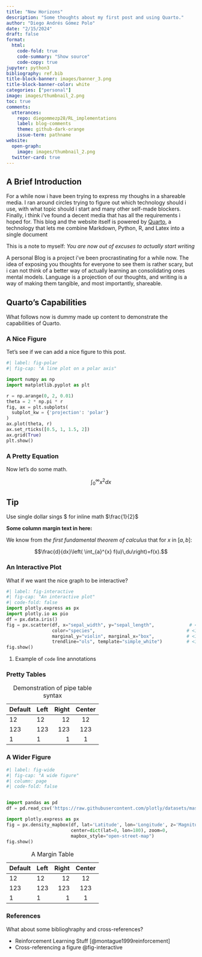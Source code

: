 ```yaml
---
title: "New Horizons"
description: "Some thoughts about my first post and using Quarto."
author: "Diego Andrés Gómez Polo"
date: "2/15/2024"
draft: false
format:
  html:
    code-fold: true
    code-summary: "Show source"
    code-copy: true
jupyter: python3
bibliography: ref.bib
title-block-banner: images/banner_3.png
title-block-banner-color: white
categories: ["personal"]
image: images/thumbnail_2.png
toc: true
comments: 
  utterances:
    repo: diegommezp28/RL_implementations
    label: blog-comments
    theme: github-dark-orange
    issue-term: pathname
website:
  open-graph: 
    image: images/thumbnail_2.png
  twitter-card: true
---
```


## A Brief Introduction

For a while now i have been trying to express my thoughs in a shareable media. I ran around circles trying to figure out which technology should i use, with what topic should i start and many other self-made blockers. Finally, i think i've found a decent media that has all the requirements i hoped for. This blog and the website itself is powered by [Quarto](https://quarto.org/), a technology that lets me combine Markdown, Python, R, and Latex into a single document

This is a note to myself: *You are now out of excuses to actually start writing*

A personal Blog is a project i've been procrastinating for a while now. The idea of exposing you thoughts for everyone to see them is rather scary, but i can not think of a better way of actually learning an consolidating ones mental models. Language is a projection of our thoughts, and writing is a way of making them tangible, and most importantly, shareable.




## Quarto's Capabilities
What follows now is dummy made up content to demonstrate the capabilities of Quarto.

### A Nice Figure

Tet's see if we can add a nice figure to this post.

```python
#| label: fig-polar
#| fig-cap: "A line plot on a polar axis"

import numpy as np
import matplotlib.pyplot as plt

r = np.arange(0, 2, 0.01)
theta = 2 * np.pi * r
fig, ax = plt.subplots(
  subplot_kw = {'projection': 'polar'} 
)
ax.plot(theta, r)
ax.set_rticks([0.5, 1, 1.5, 2])
ax.grid(True)
plt.show()
```

### A Pretty Equation

Now let's do some math.

$$
\int_0^\infty x^2 dx
$$

::: {.callout-tip}
## Tip

Use single dollar sings \$ for inline math $\frac{1}{2}$
:::

::: {.column-margin}
**Some column margin text in here: **

We know from *the first fundamental theorem of calculus* that for $x$ in $[a, b]$:

$$\frac{d}{dx}\left( \int_{a}^{x} f(u)\,du\right)=f(x).$$
:::

### An Interactive Plot

What if we want the nice graph to be interactive?

```python
#| label: fig-interactive
#| fig-cap: "An interactive plot"
#| code-fold: false
import plotly.express as px
import plotly.io as pio
df = px.data.iris()
fig = px.scatter(df, x="sepal_width", y="sepal_length",             # <1>
                 color="species",                                  # <1>
                 marginal_y="violin", marginal_x="box",            # <1>
                 trendline="ols", template="simple_white")         # <1>
fig.show()
```
1. Example of `code` line annotations

### Pretty Tables

| Default | Left | Right | Center |
|---------|:-----|------:|:------:|
| 12      | 12   |    12 |   12   |
| 123     | 123  |   123 |  123   |
| 1       | 1    |     1 |   1    |

: Demonstration of pipe table syntax

### A Wider Figure

```python
#| label: fig-wide
#| fig-cap: "A wide figure"
#| column: page
#| code-fold: false


import pandas as pd
df = pd.read_csv('https://raw.githubusercontent.com/plotly/datasets/master/earthquakes-23k.csv')

import plotly.express as px
fig = px.density_mapbox(df, lat='Latitude', lon='Longitude', z='Magnitude', radius=10,
                        center=dict(lat=0, lon=180), zoom=0,
                        mapbox_style="open-street-map")
fig.show()
```

::: {.column-margin}
| Default | Left | Right | Center |
|---------|:-----|------:|:------:|
| 12      | 12   |    12 |   12   |
| 123     | 123  |   123 |  123   |
| 1       | 1    |     1 |   1    |

: A Margin Table
:::

### References
What about some biblioghraphy and cross-references?

- Reinforcement Learning Stuff [@montague1999reinforcement]
- Cross-referencing a figure @fig-interactive